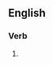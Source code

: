 ==English==

===Verb===
{{head|en|present participle}}

# {{present participle of|guesstimate|lang=en|nocat=1}}
